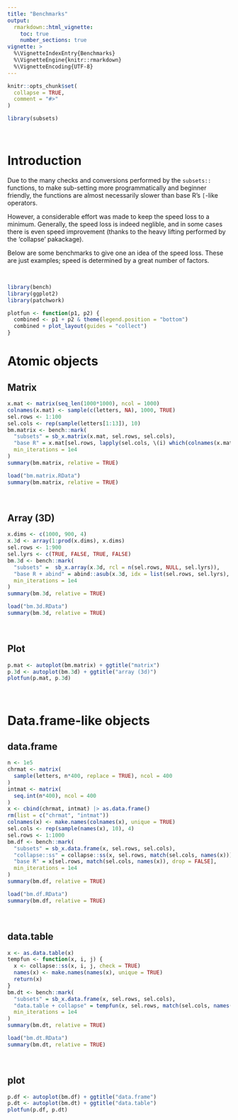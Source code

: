 ```yaml
---
title: "Benchmarks"
output:
  rmarkdown::html_vignette:
    toc: true
    number_sections: true
vignette: >
  %\VignetteIndexEntry{Benchmarks}
  %\VignetteEngine{knitr::rmarkdown}
  %\VignetteEncoding{UTF-8}
---
```


```r
knitr::opts_chunk$set(
  collapse = TRUE,
  comment = "#>"
)
```

```r
library(subsets)
```


&nbsp;

# Introduction

Due to the many checks and conversions performed by the `subsets::` functions, to make sub-setting more programmatically and beginner friendly,
the functions are almost necessarily slower than base R's `[`-like operators.

However, a considerable effort was made to keep the speed loss to a minimum. Generally, the speed loss is indeed neglible, and in some cases there is even speed improvement (thanks to the heavy lifting performed by the 'collapse' pakackage).

Below are some benchmarks to give one an idea of the speed loss. These are just examples; speed is determined by a great number of factors.

&nbsp;

```r
library(bench)
library(ggplot2)
library(patchwork)
```

```r
plotfun <- function(p1, p2) {
  combined <- p1 + p2 & theme(legend.position = "bottom")
  combined + plot_layout(guides = "collect")
}
```

# Atomic objects

## Matrix

```r
x.mat <- matrix(seq_len(1000*1000), ncol = 1000)
colnames(x.mat) <- sample(c(letters, NA), 1000, TRUE)
sel.rows <- 1:100
sel.cols <- rep(sample(letters[1:13]), 10)
bm.matrix <- bench::mark(
  "subsets" = sb_x.matrix(x.mat, sel.rows, sel.cols),
  "base R" = x.mat[sel.rows, lapply(sel.cols, \(i) which(colnames(x.mat) == i)) |> unlist(), drop = FALSE],
  min_iterations = 1e4
)
summary(bm.matrix, relative = TRUE)

```


```r
load("bm.matrix.RData")
summary(bm.matrix, relative = TRUE)
```


&nbsp;

## Array (3D)

```r
x.dims <- c(1000, 900, 4)
x.3d <- array(1:prod(x.dims), x.dims)
sel.rows <- 1:900
sel.lyrs <- c(TRUE, FALSE, TRUE, FALSE)
bm.3d <- bench::mark(
  "subsets" =  sb_x.array(x.3d, rcl = n(sel.rows, NULL, sel.lyrs)),
  "base R + abind" = abind::asub(x.3d, idx = list(sel.rows, sel.lyrs), dims = c(1,3)),
  min_iterations = 1e4
)
summary(bm.3d, relative = TRUE)
```

```r
load("bm.3d.RData")
summary(bm.3d, relative = TRUE)
```

&nbsp;

## Plot

```r
p.mat <- autoplot(bm.matrix) + ggtitle("matrix")
p.3d <- autoplot(bm.3d) + ggtitle("array (3d)")
plotfun(p.mat, p.3d)
```


&nbsp;

# Data.frame-like objects

## data.frame

```r
n <- 1e5
chrmat <- matrix(
  sample(letters, n*400, replace = TRUE), ncol = 400
)
intmat <- matrix(
  seq.int(n*400), ncol = 400
)
x <- cbind(chrmat, intmat) |> as.data.frame()
rm(list = c("chrmat", "intmat"))
colnames(x) <- make.names(colnames(x), unique = TRUE)
sel.cols <- rep(sample(names(x), 10), 4)
sel.rows <- 1:1000
bm.df <- bench::mark(
  "subsets" = sb_x.data.frame(x, sel.rows, sel.cols),
  "collapse::ss" = collapse::ss(x, sel.rows, match(sel.cols, names(x))),
  "base R" = x[sel.rows, match(sel.cols, names(x)), drop = FALSE],
  min_iterations = 1e4
)
summary(bm.df, relative = TRUE)

```

```r
load("bm.df.RData")
summary(bm.df, relative = TRUE)
```

&nbsp;

## data.table

```r
x <- as.data.table(x)
tempfun <- function(x, i, j) {
  x <- collapse::ss(x, i, j, check = TRUE)
  names(x) <- make.names(names(x), unique = TRUE)
  return(x)
}
bm.dt <- bench::mark(
  "subsets" = sb_x.data.frame(x, sel.rows, sel.cols),
  "data.table + collapse" = tempfun(x, sel.rows, match(sel.cols, names(x))),
  min_iterations = 1e4
)
summary(bm.dt, relative = TRUE)
```

```r
load("bm.dt.RData")
summary(bm.dt, relative = TRUE)
```

&nbsp;

## plot

```r
p.df <- autoplot(bm.df) + ggtitle("data.frame")
p.dt <- autoplot(bm.dt) + ggtitle("data.table")
plotfun(p.df, p.dt)
```

&nbsp;
